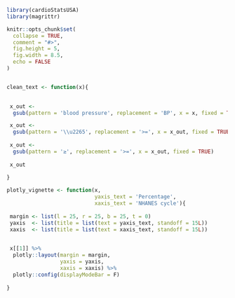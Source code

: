 
```r

library(cardioStatsUSA)
library(magrittr)

knitr::opts_chunk$set(
  collapse = TRUE,
  comment = "#>",
  fig.height = 5,
  fig.width = 8.5,
  echo = FALSE
)


clean_text <- function(x){
 

 x_out <- 
  gsub(pattern = 'blood pressure', replacement = 'BP', x = x, fixed = TRUE)

 x_out <-
  gsub(pattern = '\\u2265', replacement = '>=', x = x_out, fixed = TRUE)
 
 x_out <-
  gsub(pattern = '≥', replacement = '>=', x = x_out, fixed = TRUE)
 
 x_out
 
} 

plotly_vignette <- function(x, 
                            yaxis_text = 'Percentage', 
                            xaxis_text = 'NHANES cycle'){
 
 margin <- list(l = 25, r = 25, b = 25, t = 0)
 yaxis  <- list(title = list(text = yaxis_text, standoff = 15L))
 xaxis  <- list(title = list(text = xaxis_text, standoff = 15L))

 
 x[[1]] %>% 
  plotly::layout(margin = margin, 
                 yaxis = yaxis,
                 xaxis = xaxis) %>% 
  plotly::config(displayModeBar = F)
 
}

```

